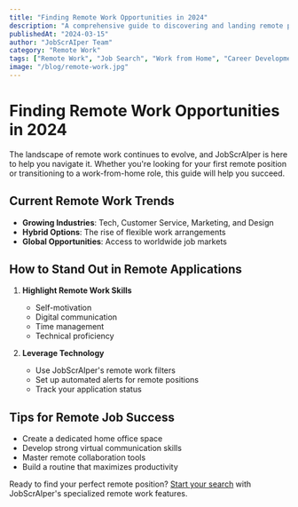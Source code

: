 ```yaml
---
title: "Finding Remote Work Opportunities in 2024"
description: "A comprehensive guide to discovering and landing remote positions"
publishedAt: "2024-03-15"
author: "JobScrAIper Team"
category: "Remote Work"
tags: ["Remote Work", "Job Search", "Work from Home", "Career Development"]
image: "/blog/remote-work.jpg"
---
```


# Finding Remote Work Opportunities in 2024

The landscape of remote work continues to evolve, and JobScrAIper is here to help you navigate it. Whether you're looking for your first remote position or transitioning to a work-from-home role, this guide will help you succeed.

## Current Remote Work Trends

- **Growing Industries**: Tech, Customer Service, Marketing, and Design
- **Hybrid Options**: The rise of flexible work arrangements
- **Global Opportunities**: Access to worldwide job markets

## How to Stand Out in Remote Applications

1. **Highlight Remote Work Skills**
   - Self-motivation
   - Digital communication
   - Time management
   - Technical proficiency

2. **Leverage Technology**
   - Use JobScrAIper's remote work filters
   - Set up automated alerts for remote positions
   - Track your application status

## Tips for Remote Job Success

- Create a dedicated home office space
- Develop strong virtual communication skills
- Master remote collaboration tools
- Build a routine that maximizes productivity

Ready to find your perfect remote position? [Start your search](#) with JobScrAIper's specialized remote work features. 